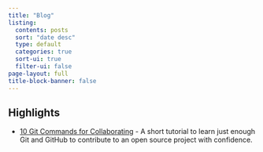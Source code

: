 ```yaml
---
title: "Blog"
listing:
  contents: posts
  sort: "date desc"
  type: default
  categories: true
  sort-ui: true
  filter-ui: false
page-layout: full
title-block-banner: false
---
```


## Highlights

- [10 Git Commands for Collaborating](posts/2021-03-14-Ten-Git-Commands-for-Collaborating/) -
 A short tutorial to learn just enough Git and GitHub to contribute to an
 open source project with confidence.
